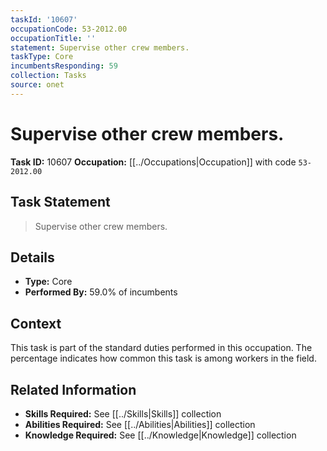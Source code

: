 ```yaml
---
taskId: '10607'
occupationCode: 53-2012.00
occupationTitle: ''
statement: Supervise other crew members.
taskType: Core
incumbentsResponding: 59
collection: Tasks
source: onet
---
```

# Supervise other crew members.

**Task ID:** 10607
**Occupation:** [[../Occupations|Occupation]] with code `53-2012.00`

## Task Statement

> Supervise other crew members.

## Details

- **Type:** Core
- **Performed By:** 59.0% of incumbents

## Context

This task is part of the standard duties performed in this occupation. The percentage indicates how common this task is among workers in the field.

## Related Information

- **Skills Required:** See [[../Skills|Skills]] collection
- **Abilities Required:** See [[../Abilities|Abilities]] collection
- **Knowledge Required:** See [[../Knowledge|Knowledge]] collection
